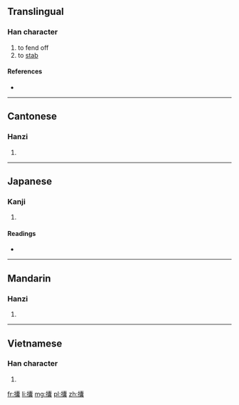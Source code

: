 ==Translingual==

===Han character===
{{Han char|rn=64|rad=手|as=22|sn=25|four=5003<sub>2</sub>|canj=手十月女 (QJBV)}}

# to fend off
# to [[stab]]

====References====
* {{Han ref|kx=0465.140|dkj=13055|dj=0814.090|hdz=31992.110|uh=652E|ud=25902|bh=F8EF|bd=63727}}

----

==Cantonese==

===Hanzi===
{{yue-hanzi|jyut=|y=nong5}}

# {{defn|lang=yue|sort=手22}}

----

==Japanese==

===Kanji===
{{ja-kanji|grade=|rs=手22}}

# {{defn|lang=ja|sort=手22}}

====Readings====
* {{ja-readings|on=[[どう]] (dō), [[ぬ]] (nu)|kun=[[おす]] (osu)}}

----

==Mandarin==

===Hanzi===
{{cmn-hanzi|pin=[[nǎng]] ([[nang3]])|wg=nang<sup>3</sup>}}

# {{defn|lang=cmn|sort=手22}}

----

==Vietnamese==

===Han character===
{{vi-hantu|[[nãng]], [[nện]], [[nang]]|rs=手22}}

# {{defn|lang=vi|sort=手22}}

[[fr:攮]]
[[li:攮]]
[[mg:攮]]
[[pl:攮]]
[[zh:攮]]